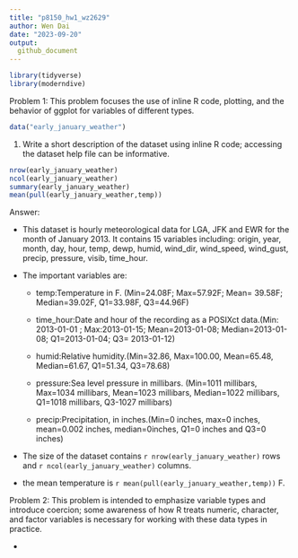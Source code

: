 ```yaml
---
title: "p8150_hw1_wz2629"
author: Wen Dai
date: "2023-09-20"
output: 
  github_document
---
```


```r
library(tidyverse)
library(moderndive)
```


Problem 1:
This problem focuses the use of inline R code, plotting, and the behavior of ggplot for variables of different types. 

```r
data("early_january_weather")
```
1) Write a short description of the dataset using inline R code; accessing the dataset help file can be informative. 
```r
nrow(early_january_weather)
ncol(early_january_weather)
summary(early_january_weather)
mean(pull(early_january_weather,temp))
```
Answer:

* This dataset is hourly meteorological data for LGA, JFK and EWR for the month of January 2013. It contains 15 variables including: origin, year, month, day, hour, temp, dewp, humid, wind_dir, wind_speed, wind_gust, precip, pressure, visib, time_hour. 

* The important variables are:

  * temp:Temperature in F. (Min=24.08F; Max=57.92F; Mean= 39.58F; Median=39.02F, Q1=33.98F, Q3=44.96F)

  * time_hour:Date and hour of the recording as a POSIXct data.(Min: 2013-01-01 ; Max:2013-01-15; Mean=2013-01-08; Median=2013-01-08; Q1=2013-01-04; Q3= 2013-01-12)

  * humid:Relative humidity.(Min=32.86, Max=100.00, Mean=65.48, Median=61.67, Q1=51.34, Q3=78.68)

  * pressure:Sea level pressure in millibars. (Min=1011 millibars, Max=1034 millibars, Mean=1023 millibars, Median=1022 millibars, Q1=1018 millibars, Q3-1027 millibars)

  * precip:Precipitation, in inches.(Min=0 inches, max=0 inches, mean=0.002 inches, median=0inches, Q1=0 inches and Q3=0 inches)

* The size of the dataset contains `r nrow(early_january_weather)` rows and `r ncol(early_january_weather)` columns. 
* the mean temperature is `r mean(pull(early_january_weather,temp))` F. 


Problem 2:
This problem is intended to emphasize variable types and introduce coercion; some awareness of how R treats numeric, character, and factor variables is necessary for working with these data types in practice. 

*